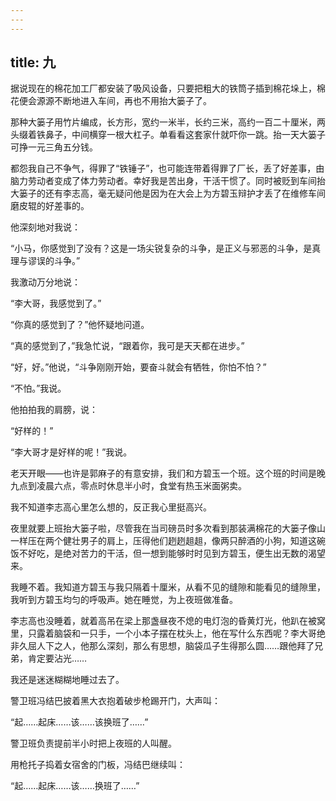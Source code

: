 ```yaml
---
---
---
```

title: 九
---



据说现在的棉花加工厂都安装了吸风设备，只要把粗大的铁筒子插到棉花垛上，棉花便会源源不断地进入车间，再也不用抬大篓子了。

那种大篓子用竹片编成，长方形，宽约一米半，长约三米，高约一百二十厘米，两头缀着铁鼻子，中间横穿一根大杠子。单看看这套家什就吓你一跳。抬一天大篓子可挣一元三角五分钱。

都怨我自己不争气，得罪了“铁锤子”，也可能连带着得罪了厂长，丢了好差事，由脑力劳动者变成了体力劳动者。幸好我是苦出身，干活干惯了。同时被贬到车间抬大篓子的还有李志高，毫无疑问他是因为在大会上为方碧玉辩护才丢了在维修车间磨皮辊的好差事的。

他深刻地对我说：

“小马，你感觉到了没有？这是一场尖锐复杂的斗争，是正义与邪恶的斗争，是真理与谬误的斗争。”

我激动万分地说：

“李大哥，我感觉到了。”

“你真的感觉到了？”他怀疑地问道。

“真的感觉到了，”我急忙说，“跟着你，我可是天天都在进步。”

“好，好。”他说，“斗争刚刚开始，要奋斗就会有牺牲，你怕不怕？”

“不怕。”我说。

他拍拍我的肩膀，说：

“好样的！”

“李大哥才是好样的呢！”我说。

老天开眼——也许是郭麻子的有意安排，我们和方碧玉一个班。这个班的时间是晚九点到凌晨六点，零点时休息半小时，食堂有热玉米面粥卖。

我不知道李志高心里怎么想的，反正我心里挺高兴。

夜里就要上班抬大篓子啦，尽管我在当司磅员时多次看到那装满棉花的大篓子像山一样压在两个健壮男子的肩上，压得他们趔趔趄趄，像两只醉酒的小狗，知道这碗饭不好吃，是绝对苦力的干活，但一想到能够时时见到方碧玉，便生出无数的渴望来。

我睡不着。我知道方碧玉与我只隔着十厘米，从看不见的缝隙和能看见的缝隙里，我听到方碧玉均匀的呼吸声。她在睡觉，为上夜班做准备。

李志高也没睡着，就着高吊在梁上那盏昼夜不熄的电灯泡的昏黄灯光，他趴在被窝里，只露着脑袋和一只手，一个小本子摆在枕头上，他在写什么东西呢？李大哥绝非久屈人下之人，他那么深刻，那么有思想，脑袋瓜子生得那么圆……跟他拜了兄弟，肯定要沾光……

我还是迷迷糊糊地睡过去了。

警卫班冯结巴披着黑大衣抱着破步枪踢开门，大声叫：

“起……起床……该……该换班了……”

警卫班负责提前半小时把上夜班的人叫醒。

用枪托子捣着女宿舍的门板，冯结巴继续叫：

“起……起床……该……换班了……”